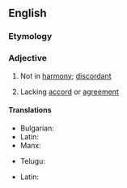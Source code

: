==English==

===Etymology===
{{prefix|en|in|harmonious}}

===Adjective===
{{en-adj}}

# {{lb|en|music}} Not in [[harmony]]; [[discordant]]
# Lacking [[accord]] or [[agreement]]

====Translations====
{{trans-top|music: not in harmony; discordant}}
* Bulgarian: {{t+|bg|нехармоничен}}
* Latin: {{t|la|discors}}
* Manx: {{t|gv|neuving}}
{{trans-mid}}
* Telugu: {{t+|te|అపస్వరము}}
{{trans-bottom}}

{{trans-top|lacking accord or agreement}}
* Latin: {{t|la|discors}}
{{trans-mid}}
{{trans-bottom}}